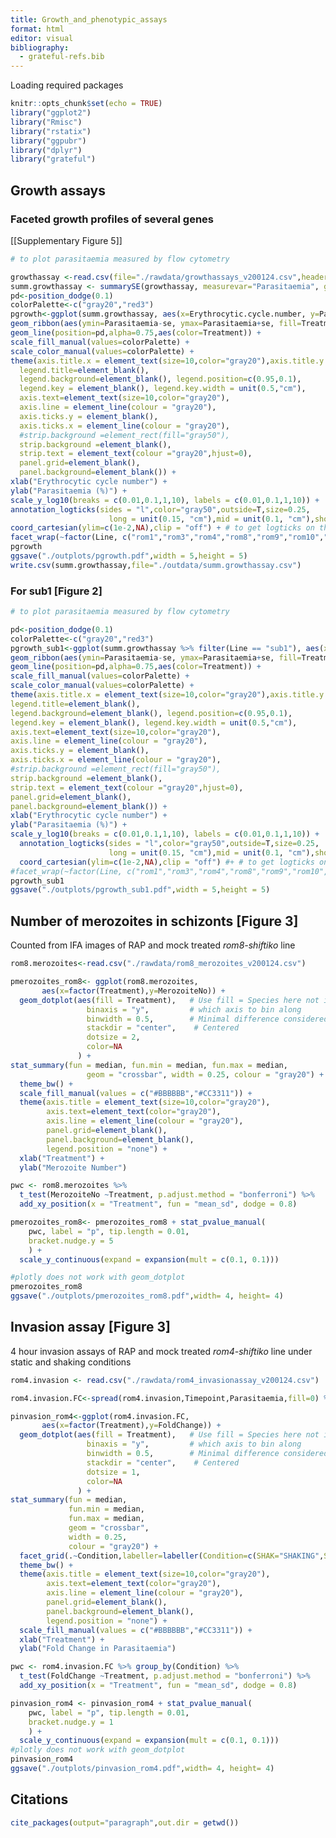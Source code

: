 ```yaml
---
title: Growth_and_phenotypic_assays
format: html
editor: visual
bibliography:
  - grateful-refs.bib
---
```


Loading required packages

```r
knitr::opts_chunk$set(echo = TRUE)
library("ggplot2")
library("Rmisc")
library("rstatix")
library("ggpubr")
library("dplyr")
library("grateful")
```

## Growth assays

### Faceted growth profiles of several genes

\[\[Supplementary Figure 5\]\]

```r
# to plot parasitaemia measured by flow cytometry

growthassay <-read.csv(file="./rawdata/growthassays_v200124.csv",header = T)
summ.growthassay <- summarySE(growthassay, measurevar="Parasitaemia", groupvars=c("Line","Treatment","Erythrocytic.cycle.number"), na.rm=TRUE)
pd<-position_dodge(0.1)
colorPalette<-c("gray20","red3")
pgrowth<-ggplot(summ.growthassay, aes(x=Erythrocytic.cycle.number, y=Parasitaemia, group=interaction(Line, Treatment))) +
geom_ribbon(aes(ymin=Parasitaemia-se, ymax=Parasitaemia+se, fill=Treatment),alpha=0.3,position=pd) +
geom_line(position=pd,alpha=0.75,aes(color=Treatment)) +
scale_fill_manual(values=colorPalette) +
scale_color_manual(values=colorPalette) +
theme(axis.title.x = element_text(size=10,color="gray20"),axis.title.y = element_text(size=10,color="gray20"),
  legend.title=element_blank(),
  legend.background=element_blank(), legend.position=c(0.95,0.1),
  legend.key = element_blank(), legend.key.width = unit(0.5,"cm"),
  axis.text=element_text(size=10,color="gray20"),
  axis.line = element_line(colour = "gray20"),
  axis.ticks.y = element_blank(),
  axis.ticks.x = element_line(colour = "gray20"),
  #strip.background =element_rect(fill="gray50"),
  strip.background =element_blank(),
  strip.text = element_text(colour ="gray20",hjust=0),
  panel.grid=element_blank(), 
  panel.background=element_blank()) +
xlab("Erythrocytic cycle number") +
ylab("Parasitaemia (%)") +
scale_y_log10(breaks = c(0.01,0.1,1,10), labels = c(0.01,0.1,1,10)) + 
annotation_logticks(sides = "l",color="gray50",outside=T,size=0.25,
                      long = unit(0.15, "cm"),mid = unit(0.1, "cm"),short = unit(0.05, "cm")) + # to get logticks
coord_cartesian(ylim=c(1e-2,NA),clip = "off") + # to get logticks on the outside
facet_wrap(~factor(Line, c("rom1","rom3","rom4","rom8","rom9","rom10","piplc","sub1","p230p")),nrow=4) # to facet by each gene
pgrowth
ggsave("./outplots/pgrowth.pdf",width = 5,height = 5)
write.csv(summ.growthassay,file="./outdata/summ.growthassay.csv")
```

### For sub1 \[Figure 2\]

```r
# to plot parasitaemia measured by flow cytometry

pd<-position_dodge(0.1)
colorPalette<-c("gray20","red3")
pgrowth_sub1<-ggplot(summ.growthassay %>% filter(Line == "sub1"), aes(x=Erythrocytic.cycle.number, y=Parasitaemia, group=interaction(Line, Treatment))) +
geom_ribbon(aes(ymin=Parasitaemia-se, ymax=Parasitaemia+se, fill=Treatment),alpha=0.3,position=pd) +
geom_line(position=pd,alpha=0.75,aes(color=Treatment)) +
scale_fill_manual(values=colorPalette) +
scale_color_manual(values=colorPalette) +
theme(axis.title.x = element_text(size=10,color="gray20"),axis.title.y = element_text(size=10,color="gray20"),
legend.title=element_blank(),
legend.background=element_blank(), legend.position=c(0.95,0.1),
legend.key = element_blank(), legend.key.width = unit(0.5,"cm"),
axis.text=element_text(size=10,color="gray20"),
axis.line = element_line(colour = "gray20"),
axis.ticks.y = element_blank(),
axis.ticks.x = element_line(colour = "gray20"),
#strip.background =element_rect(fill="gray50"),
strip.background =element_blank(),
strip.text = element_text(colour ="gray20",hjust=0),
panel.grid=element_blank(), 
panel.background=element_blank()) +
xlab("Erythrocytic cycle number") +
ylab("Parasitaemia (%)") +
scale_y_log10(breaks = c(0.01,0.1,1,10), labels = c(0.01,0.1,1,10)) + 
  annotation_logticks(sides = "l",color="gray50",outside=T,size=0.25,
                      long = unit(0.15, "cm"),mid = unit(0.1, "cm"),short = unit(0.05, "cm")) + # to get logticks
  coord_cartesian(ylim=c(1e-2,NA),clip = "off") #+ # to get logticks on the outside
#facet_wrap(~factor(Line, c("rom1","rom3","rom4","rom8","rom9","rom10","piplc","sub1","p230p")),nrow=4)
pgrowth_sub1
ggsave("./outplots/pgrowth_sub1.pdf",width = 5,height = 5)
```

## Number of merozoites in schizonts \[Figure 3\]

Counted from IFA images of RAP and mock treated *rom8-shiftiko* line

```r
rom8.merozoites<-read.csv("./rawdata/rom8_merozoites_v200124.csv")

pmerozoites_rom8<- ggplot(rom8.merozoites,
       aes(x=factor(Treatment),y=MerozoiteNo)) +
  geom_dotplot(aes(fill = Treatment),   # Use fill = Species here not in ggplot()
                 binaxis = "y",         # which axis to bin along
                 binwidth = 0.5,        # Minimal difference considered different
                 stackdir = "center",    # Centered
                 dotsize = 2,
                 color=NA
               ) +
stat_summary(fun = median, fun.min = median, fun.max = median,
                 geom = "crossbar", width = 0.25, colour = "gray20") +
  theme_bw() +
  scale_fill_manual(values = c("#BBBBBB","#CC3311")) +
  theme(axis.title = element_text(size=10,color="gray20"),
        axis.text=element_text(color="gray20"),
        axis.line = element_line(colour = "gray20"),
        panel.grid=element_blank(), 
        panel.background=element_blank(), 
        legend.position = "none") +
  xlab("Treatment") +
  ylab("Merozoite Number")

pwc <- rom8.merozoites %>%
  t_test(MerozoiteNo ~Treatment, p.adjust.method = "bonferroni") %>%
  add_xy_position(x = "Treatment", fun = "mean_sd", dodge = 0.8)

pmerozoites_rom8<- pmerozoites_rom8 + stat_pvalue_manual(
    pwc, label = "p", tip.length = 0.01,
    bracket.nudge.y = 5
    ) +
  scale_y_continuous(expand = expansion(mult = c(0.1, 0.1)))

#plotly does not work with geom_dotplot
pmerozoites_rom8
ggsave("./outplots/pmerozoites_rom8.pdf",width= 4, height= 4)
```

## Invasion assay \[Figure 3\]

4 hour invasion assays of RAP and mock treated *rom4-shiftiko* line under static and shaking conditions

```r
rom4.invasion <- read.csv("./rawdata/rom4_invasionassay_v200124.csv")

rom4.invasion.FC<-spread(rom4.invasion,Timepoint,Parasitaemia,fill=0) %>% transmute(Line,Treatment,Condition,Replicate,FoldChange=AFTER/BFOR)

pinvasion_rom4<-ggplot(rom4.invasion.FC,
       aes(x=factor(Treatment),y=FoldChange)) +
  geom_dotplot(aes(fill = Treatment),   # Use fill = Species here not in ggplot()
                 binaxis = "y",         # which axis to bin along
                 binwidth = 0.5,        # Minimal difference considered different
                 stackdir = "center",    # Centered
                 dotsize = 1,
                 color=NA
               ) +
stat_summary(fun = median, 
             fun.min = median, 
             fun.max = median,
             geom = "crossbar", 
             width = 0.25,
             colour = "gray20") +
  facet_grid(.~Condition,labeller=labeller(Condition=c(SHAK="SHAKING",STAT="STATIC"))) +
  theme_bw() +
  theme(axis.title = element_text(size=10,color="gray20"),
        axis.text=element_text(color="gray20"),
        axis.line = element_line(colour = "gray20"),
        panel.grid=element_blank(), 
        panel.background=element_blank(), 
        legend.position = "none") +
  scale_fill_manual(values = c("#BBBBBB","#CC3311")) +
  xlab("Treatment") + 
  ylab("Fold Change in Parasitaemia")

pwc <- rom4.invasion.FC %>% group_by(Condition) %>%
  t_test(FoldChange ~Treatment, p.adjust.method = "bonferroni") %>%
  add_xy_position(x = "Treatment", fun = "mean_sd", dodge = 0.8)

pinvasion_rom4 <- pinvasion_rom4 + stat_pvalue_manual(
    pwc, label = "p", tip.length = 0.01,
    bracket.nudge.y = 1
    ) +
  scale_y_continuous(expand = expansion(mult = c(0.1, 0.1)))
#plotly does not work with geom_dotplot
pinvasion_rom4
ggsave("./outplots/pinvasion_rom4.pdf",width= 4, height= 4)
```

## Citations

```r
cite_packages(output="paragraph",out.dir = getwd())
```
